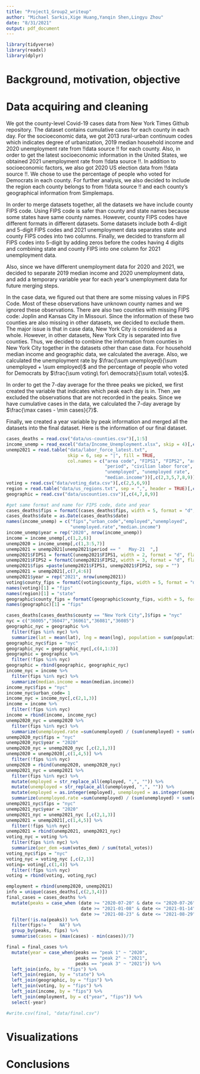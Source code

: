 ```yaml
---
title: "Project1_Group2_writeup"
author: "Michael Sarkis,Xige Huang,Yanqin Shen,Lingyu Zhou"
date: "8/31/2021"
output: pdf_document
---
```


```r
library(tidyverse)
library(readxl)
library(dplyr)
```


# Background, motivation, objective

# Data acquiring and cleaning

We got the county-level Covid-19 cases data from New York Times Github repository. The dataset contains cumulative cases for each county in each day. For the socioeconomic data, we got 2013 rural-urban continuum codes which indicates degree of urbanization, 2019 median household income and 2020 unemployment rate from !!data source !! for each county.  Also, in order to get the latest socioeconomic information in the United States, we obtained 2021 unemployment rate from !!data source !!. In addition to socioeconomic factors, we also got 2020 US election data from !!data source !!. We chose to use the percentage of people who voted for Democrats in each county. For further analysis, we also decided to include the region each county belongs to from !!data source !! and each county's geographical information from Simplemaps.

In order to merge datasets together, all the datasets we have include county FIPS code. Using FIPS code is safer than county and state names because some states have same county names. However, county FIPS codes have different formats in different datasets. Some datasets include both 4-digit and 5-digit FIPS codes and 2021 unemployment data separates state and county FIPS codes into two columns. Finally, we decided to transform all FIPS codes into 5-digit by adding zeros before the codes having 4 digits and combining state and county FIPS into one column for 2021 unemployment data.

Also, since we have different unemployment data for 2020 and 2021, we decided to separate 2019 median income and 2020 unemployment data, and add a temporary variable year for each year's unemployment data for future merging steps.

In the case data, we figured out that there are some missing values in FIPS Code. Most of these observations have unknown county names and we ignored these observations. There are also two counties with missing FIPS code: Joplin and Kansas City in Missouri. Since the information of these two counties are also missing in other datasets, we decided to exclude them. The major issue is that in case data, New York City is considered as a whole. However, in other datasets, New York City is separated into five counties. Thus, we decided to combine the information from counties in New York City together in the datasets other than case data. For household median income and geographic data, we calculated the average. Also, we calculated the unemployment rate by $\frac{\sum unemployed}{\sum unemployed + \sum employed}$ and the percentage of people who voted for Democrats by $\frac{\sum voting\ for\ democrats}{\sum total\ votes}$.

In order to get the 7-day average for the three peaks we picked, we first created the variable that indicates which peak each day is in. Then ,we excluded the observations that are not recorded in the peaks. Since we have cumulative cases in the data, we calculated the 7-day average by $\frac{\max cases - \min cases}{7}$. 

Finally, we created a year variable by peak information and merged all the datasets into the final dataset. Here is the information of our final dataset.

\begin{center}
\begin{tabular}{ |c|c| } 
 \hline
 \multicolumn{2}{|c|}{Final dataset: 9625 observations} \\
  \hline
 peaks & indicating which peak the observation is in \\ 
 \hline
 fips &  US county FIPS code \\ 
 \hline
 cases & 7-day average cases\\
 \hline
 county & county name\\
 \hline
 state & state name \\
 \hline
 Region & region name: Midwest,Northeast,South,West\\
 \hline
 lat & latitude of county center\\
 \hline
 lng & longitude of county center\\
 \hline
 population & county population size\\
 \hline
 per\_dem & percentage of people voting for Democrats\\
 \hline
 urban\_code & 2013 rural-urban continuum codes\\
 \hline
 median.income & household median income\\
 \hline
 unemployed.rate & unemployment rate\\
 \hline
\end{tabular}
\end{center}

```r
cases_deaths = read.csv("data/us-counties.csv")[,1:5]
income_unemp = read_excel("data/Income_Unemployment.xlsx", skip = 4)[,c(1,4,88,89,90,91)]
unemp2021 = read.table("data/labor_force_latest.txt", 
                       skip = 6, sep = "|", fill = TRUE,
                       col.names = c("area code", "FIPS1", "FIPS2", "area title",
                                     "period", "civilian labor force", "employed",
                                     "unemployed", "unemployed rate",
                                     "median.income"))[,c(2,3,5,7,8,9)]
voting = read.csv("data/voting_data.csv")[,c(2,5,6,9)]
region = read.table("data/us_regions.txt", sep = ",", header = TRUE)[,c(1,3)]
geographic = read.csv("data/uscounties.csv")[,c(4,7,8,9)]
```

```r
#get same format and name for FIPS code, date and year
cases_deaths$fips = formatC(cases_deaths$fips, width = 5, format = "d", flag = "0")
cases_deaths$date = as.Date(cases_deaths$date)
names(income_unemp) = c("fips","urban_code","employed","unemployed",
                        "unemployed.rate","median.income")
income_unemp$year = rep("2020", nrow(income_unemp))
income = income_unemp[,c(1,2,6)]
unemp2020 = income_unemp[,c(1,3:5,7)]
unemp2021 = unemp2021[unemp2021$period == "   May-21  ",]
unemp2021$FIPS1 = formatC(unemp2021$FIPS1, width = 2, format = "d", flag = "0")
unemp2021$FIPS2 = formatC(unemp2021$FIPS2, width = 3, format = "d", flag = "0")
unemp2021$fips =paste(unemp2021$FIPS1, unemp2021$FIPS2, sep = "")
unemp2021 = unemp2021[,c(7,4:6)]
unemp2021$year = rep("2021", nrow(unemp2021))
voting$county_fips = formatC(voting$county_fips, width = 5, format = "d", flag = "0")
names(voting)[1] = "fips"
names(region)[1] = "state"
geographic$county_fips = formatC(geographic$county_fips, width = 5, format = "d", flag = "0")
names(geographic)[1] = "fips"
```


```r
cases_deaths[cases_deaths$county == "New York City",]$fips = "nyc"
nyc = c("36005","36047","36061","36081","36085")
geographic_nyc = geographic %>% 
  filter(fips %in% nyc) %>%  
  summarize(lat = mean(lat), lng = mean(lng), population = sum(population))
geographic_nyc$fips = "nyc"
geographic_nyc = geographic_nyc[,c(4,1:3)]
geographic = geographic %>% 
  filter(!fips %in% nyc)
geographic = rbind(geographic, geographic_nyc)
income_nyc = income %>% 
  filter(fips %in% nyc) %>%  
  summarize(median.income = mean(median.income))
income_nyc$fips = "nyc"
income_nyc$urban_code= 1
income_nyc = income_nyc[,c(2,1,3)]
income = income %>% 
  filter(!fips %in% nyc)
income = rbind(income, income_nyc)
unemp2020_nyc = unemp2020 %>% 
  filter(fips %in% nyc) %>%  
  summarize(unemployed.rate =sum(unemployed) / (sum(unemployed) + sum(employed)))
unemp2020_nyc$fips = "nyc"
unemp2020_nyc$year = "2020"
unemp2020_nyc = unemp2020_nyc [,c(2,1,3)]
unemp2020 = unemp2020[,c(1,4,5)] %>% 
  filter(!fips %in% nyc)
unemp2020 = rbind(unemp2020, unemp2020_nyc)
unemp2021_nyc = unemp2021 %>% 
  filter(fips %in% nyc) %>%  
  mutate(employed = str_replace_all(employed, ",", "")) %>% 
  mutate(unemployed = str_replace_all(unemployed, ",", "")) %>% 
  mutate(employed = as.integer(employed), unemployed = as.integer(unemployed)) %>% 
  summarize(unemployed.rate =sum(unemployed) / (sum(unemployed) + sum(employed)))
unemp2021_nyc$fips = "nyc"
unemp2021_nyc$year = "2020"
unemp2021_nyc = unemp2021_nyc [,c(2,1,3)]
unemp2021 = unemp2021[,c(1,4,5)] %>% 
  filter(!fips %in% nyc)
unemp2021 = rbind(unemp2021, unemp2021_nyc)
voting_nyc = voting %>% 
  filter(fips %in% nyc) %>%  
  summarize(per_dem =sum(votes_dem) / sum(total_votes))
voting_nyc$fips = "nyc"
voting_nyc = voting_nyc [,c(2,1)]
voting= voting[,c(1,4)] %>% 
  filter(!fips %in% nyc)
voting = rbind(voting, voting_nyc)
```

```r
employment = rbind(unemp2020, unemp2021)
info = unique(cases_deaths[,c(2,3,4)])
final_cases = cases_deaths %>% 
  mutate(peaks = case_when (date >= "2020-07-20" & date <= "2020-07-26" ~ "peak 1",
                            date >= "2021-01-08" & date <= "2021-01-14" ~ "peak 2",
                            date >= "2021-08-23" & date <= "2021-08-29" ~ "peak 3")) %>%
  filter(!is.na(peaks)) %>% 
  filter(fips!= "   NA") %>% 
  group_by(peaks, fips) %>% 
  summarise(cases = (max(cases) - min(cases))/7)

final = final_cases %>% 
  mutate(year = case_when(peaks == "peak 1" ~ "2020",
                          peaks == "peak 2" ~ "2021",
                          peaks == "peak 3" ~ "2021")) %>% 
  left_join(info, by = "fips") %>% 
  left_join(region, by = "state") %>% 
  left_join(geographic, by = "fips") %>% 
  left_join(voting, by = "fips") %>% 
  left_join(income, by = "fips") %>% 
  left_join(employment, by = c("year", "fips")) %>% 
  select(-year)

#write.csv(final, "data/final.csv")
```

# Visualizations

# Conclusions
